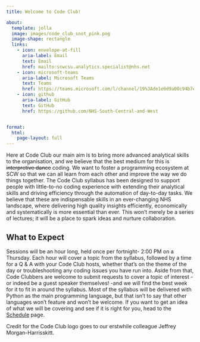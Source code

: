 ```yaml
---
title: Welcome to Code Club!

about:
  template: jolla
  image: images/code_club_snot_pink.png
  image-shape: rectangle
  links:
    - icon: envelope-at-fill
      aria-label: Email
      text: Email
      href: mailto:scwcsu.analytics.specialist@nhs.net
    - icon: microsoft-teams
      aria-label: Microsoft Teams
      text: Teams
      href: https://teams.microsoft.com/l/channel/19%3Ade1e6d9a00c94b7ea473b8ab34546c14%40thread.tacv2/General?groupId=38d3487e-3bc5-4d3c-a710-5a9e895ab03d&tenantId=37c354b2-85b0-47f5-b222-07b48d774ee3
    - icon: github
      aria-label: GitHub
      text: GitHub
      href: https://github.com/NHS-South-Central-and-West


format:
  html:
    page-layout: full
---
```


Here at Code Club our main aim is to bring more advanced analytical skills to the organisation, and we believe that the best medium for this is ~~interpretive dance~~ coding. We want to foster a programming ecosystem at SCW so that we can all learn from each other and improve the way we do things together. The Code Club syllabus has been designed to support people with little-to-no coding experience with extending their analytical skills and driving efficiency through the automation of day-to-day tasks. We believe that these are indispensable skills in an ever-changing NHS landscape, where delivering high quality insights efficiently, economically and systematically is more essential than ever. This won't merely be a series of lectures; it will be a place to spark ideas and nurture collaboration.

## What to Expect

Sessions will be an hour long, held once per fortnight- 2:00 PM on a Thursday. Each hour will cover a topic from the syllabus, followed by a time for a Q & A with your Code Club hosts, whether that's on the theme of the day or troubleshooting any coding issues you have run into. Aside from that, Code Clubbers are welcome to submit requests to cover a topic of interest -or indeed be a guest speaker themselves! -and we will find the best week for it to fit in around the syllabus. Most of the syllabus will be delivered with Python as the main programming language, but that isn’t to say that other languages won’t feature and won’t be welcome. If you want to get an idea of what we will be covering and see if it is right for you, head to the [Schedule](/schedule.html) page.

Credit for the Code Club logo goes to our erstwhile colleague Jeffrey Morgan-Harrisskitt.
